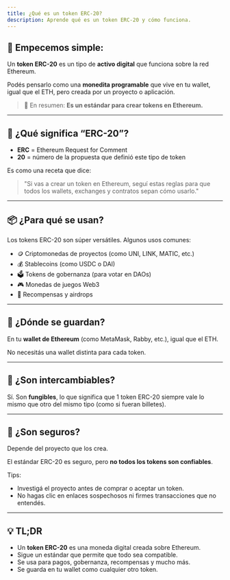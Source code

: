 ```yaml
---
title: ¿Qué es un token ERC-20?
description: Aprende qué es un token ERC-20 y cómo funciona.
---
```


## 🧠 Empecemos simple:

Un **token ERC-20** es un tipo de **activo digital** que funciona sobre la red Ethereum.

Podés pensarlo como una **monedita programable** que vive en tu wallet, igual que el ETH, pero creada por un proyecto o aplicación.

> 🎯 En resumen: **Es un estándar para crear tokens en Ethereum.**

---

## 🧪 ¿Qué significa “ERC-20”?

* **ERC** = Ethereum Request for Comment
* **20** = número de la propuesta que definió este tipo de token

Es como una receta que dice:

> "Si vas a crear un token en Ethereum, seguí estas reglas para que todos los wallets, exchanges y contratos sepan cómo usarlo."

---

## 📦 ¿Para qué se usan?

Los tokens ERC-20 son súper versátiles. Algunos usos comunes:

* 🪙 Criptomonedas de proyectos (como UNI, LINK, MATIC, etc.)
* 💰 Stablecoins (como USDC o DAI)
* 🗳️ Tokens de gobernanza (para votar en DAOs)
* 🎮 Monedas de juegos Web3
* 🎁 Recompensas y airdrops

---

## 👛 ¿Dónde se guardan?

En tu **wallet de Ethereum** (como MetaMask, Rabby, etc.), igual que el ETH.

No necesitás una wallet distinta para cada token.

---

## 🔄 ¿Son intercambiables?

Sí. Son **fungibles**, lo que significa que 1 token ERC-20 siempre vale lo mismo que otro del mismo tipo (como si fueran billetes).

---

## 🔐 ¿Son seguros?

Depende del proyecto que los crea.

El estándar ERC-20 es seguro, pero **no todos los tokens son confiables**.

Tips:

* Investigá el proyecto antes de comprar o aceptar un token.
* No hagas clic en enlaces sospechosos ni firmes transacciones que no entendés.

---

## 💡 TL;DR

* Un **token ERC-20** es una moneda digital creada sobre Ethereum.
* Sigue un estándar que permite que todo sea compatible.
* Se usa para pagos, gobernanza, recompensas y mucho más.
* Se guarda en tu wallet como cualquier otro token.
